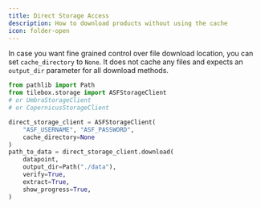 ```yaml
---
title: Direct Storage Access
description: How to download products without using the cache
icon: folder-open
---
```


In case you want fine grained control over file download location, you can set `cache_directory` to `None`.
It does not cache any files and expects an `output_dir` parameter for all download methods.

<RequestExample>

```python Python
from pathlib import Path
from tilebox.storage import ASFStorageClient
# or UmbraStorageClient
# or CopernicusStorageClient

direct_storage_client = ASFStorageClient(
    "ASF_USERNAME", "ASF_PASSWORD",
    cache_directory=None
)
path_to_data = direct_storage_client.download(
    datapoint,
    output_dir=Path("./data"),
    verify=True,
    extract=True,
    show_progress=True,
)
```

</RequestExample>
